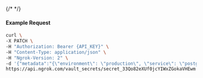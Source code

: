 {/* <!-- Code generated for API Clients. DO NOT EDIT. --> */}

#### Example Request
```bash
curl \
-X PATCH \
-H "Authorization: Bearer {API_KEY}" \
-H "Content-Type: application/json" \
-H "Ngrok-Version: 2" \
-d '{"metadata":"{\"environment\": \"production\", \"service\": \"postgres\"}","value":"supersecretupdated"}' \
https://api.ngrok.com/vault_secrets/secret_33Qo82eXUf0jcYIWxZGokaVHEwm
```